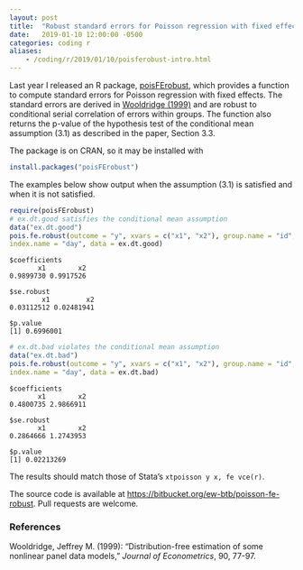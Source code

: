```yaml
---
layout: post
title:  "Robust standard errors for Poisson regression with fixed effects"
date:   2019-01-10 12:00:00 -0500
categories: coding r
aliases:
    - /coding/r/2019/01/10/poisferobust-intro.html
---
```


Last year I released an R package, [poisFErobust](https://cran.r-project.org/package=poisFErobust), which provides a function to compute standard errors for Poisson regression with fixed effects.
The standard errors are derived in [Wooldridge (1999)](https://doi.org/10.1016/S0304-4076%2898%2900033-5) and are robust to conditional serial correlation of errors within groups.
The function also returns the p-value of the hypothesis test of the conditional mean assumption (3.1) as described in the paper, Section 3.3.

The package is on CRAN, so it may be installed with
```r
install.packages("poisFErobust")
```

The examples below show output when the assumption (3.1) is satisfied and when it is not satisfied.
```r
require(poisFErobust)
# ex.dt.good satisfies the conditional mean assumption
data("ex.dt.good")
pois.fe.robust(outcome = "y", xvars = c("x1", "x2"), group.name = "id",
index.name = "day", data = ex.dt.good)
```

```
$coefficients
       x1        x2
0.9899730 0.9917526

$se.robust
        x1         x2
0.03112512 0.02481941

$p.value
[1] 0.6996001
```
```r
# ex.dt.bad violates the conditional mean assumption
data("ex.dt.bad")
pois.fe.robust(outcome = "y", xvars = c("x1", "x2"), group.name = "id",
index.name = "day", data = ex.dt.bad)
```
```
$coefficients
       x1        x2
0.4800735 2.9866911

$se.robust
       x1        x2
0.2864666 1.2743953

$p.value
[1] 0.02213269
```

The results should match those of Stata's `xtpoisson y x, fe vce(r)`.

The source code is available at [https://bitbucket.org/ew-btb/poisson-fe-robust](https://bitbucket.org/ew-btb/poisson-fe-robust).
Pull requests are welcome.

### References
Wooldridge, Jeffrey M. (1999): "Distribution-free estimation of some nonlinear panel data models," *Journal of Econometrics*, 90, 77-97.

